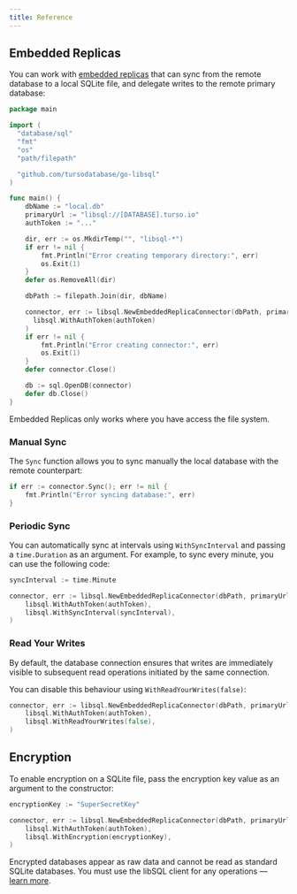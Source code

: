 ```yaml
---
title: Reference
---
```


## Embedded Replicas

You can work with [embedded replicas](/features/embedded-replicas) that can sync from the remote database to a local SQLite file, and delegate writes to the remote primary database:

```go
package main

import (
  "database/sql"
  "fmt"
  "os"
  "path/filepath"

  "github.com/tursodatabase/go-libsql"
)

func main() {
    dbName := "local.db"
    primaryUrl := "libsql://[DATABASE].turso.io"
    authToken := "..."

    dir, err := os.MkdirTemp("", "libsql-*")
    if err != nil {
        fmt.Println("Error creating temporary directory:", err)
        os.Exit(1)
    }
    defer os.RemoveAll(dir)

    dbPath := filepath.Join(dir, dbName)

    connector, err := libsql.NewEmbeddedReplicaConnector(dbPath, primaryUrl,
      libsql.WithAuthToken(authToken)
    )
    if err != nil {
        fmt.Println("Error creating connector:", err)
        os.Exit(1)
    }
    defer connector.Close()

    db := sql.OpenDB(connector)
    defer db.Close()
}
```

<Warning>

Embedded Replicas only works where you have access the file system.

</Warning>

### Manual Sync

The `Sync` function allows you to sync manually the local database with the remote counterpart:

```go
if err := connector.Sync(); err != nil {
    fmt.Println("Error syncing database:", err)
}
```

### Periodic Sync

You can automatically sync at intervals using `WithSyncInterval` and passing a `time.Duration` as an argument. For example, to sync every minute, you can use the following code:

```go
syncInterval := time.Minute

connector, err := libsql.NewEmbeddedReplicaConnector(dbPath, primaryUrl,
    libsql.WithAuthToken(authToken),
    libsql.WithSyncInterval(syncInterval),
)
```

### Read Your Writes

By default, the database connection ensures that writes are immediately visible to subsequent read operations initiated by the same connection.

You can disable this behaviour using `WithReadYourWrites(false)`:

```go
connector, err := libsql.NewEmbeddedReplicaConnector(dbPath, primaryUrl,
    libsql.WithAuthToken(authToken),
    libsql.WithReadYourWrites(false),
)
```

## Encryption

To enable encryption on a SQLite file, pass the encryption key value as an argument to the constructor:

```go
encryptionKey := "SuperSecretKey"

connector, err := libsql.NewEmbeddedReplicaConnector(dbPath, primaryUrl,
    libsql.WithAuthToken(authToken),
    libsql.WithEncryption(encryptionKey),
)
```

<Info>

Encrypted databases appear as raw data and cannot be read as standard SQLite databases. You must use the libSQL client for any operations — [learn more](/libsql#encryption-at-rest).

</Info>

